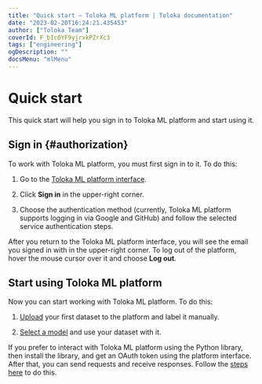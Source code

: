```yaml
---
title: "Quick start — Toloka ML platform | Toloka documentation"
date: "2023-02-20T16:24:21.435453"
author: ["Toloka Team"]
coverId: F_bIcOYF9yjrxkPZrXc3
tags: ["engineering"]
ogDescription: ""
docsMenu: "mlMenu"
---
```



# Quick start

This quick start will help you sign in to Toloka ML platform and start using it.

## Sign in {#authorization}

To work with Toloka ML platform, you must first sign in to it. To do this:

1. Go to the [Toloka ML platform interface](https://tolokamodels.tech/).

1. Click **Sign in** in the upper-right corner.

1. Choose the authentication method (currently, Toloka ML platform supports logging in via Google and GitHub) and follow the selected service authentication steps.

After you return to the Toloka ML platform interface, you will see the email you signed in with in the upper-right corner. To log out of the platform, hover the mouse cursor over it and choose **Log out**.

## Start using Toloka ML platform

Now you can start working with Toloka ML platform. To do this:

1. [Upload](/docs/toloka-ml/datasets#create) your first dataset to the platform and label it manually.

2. [Select a model](/docs/toloka-ml/models/collections) and use your dataset with it.

<Note mode="note" title="Note">

If you prefer to interact with Toloka ML platform using the Python library, then install the library, and get an OAuth token using the platform interface. After that, you can send requests and receive responses. Follow the [steps here](/docs/toloka-ml/reference/) to do this.

</Note>
